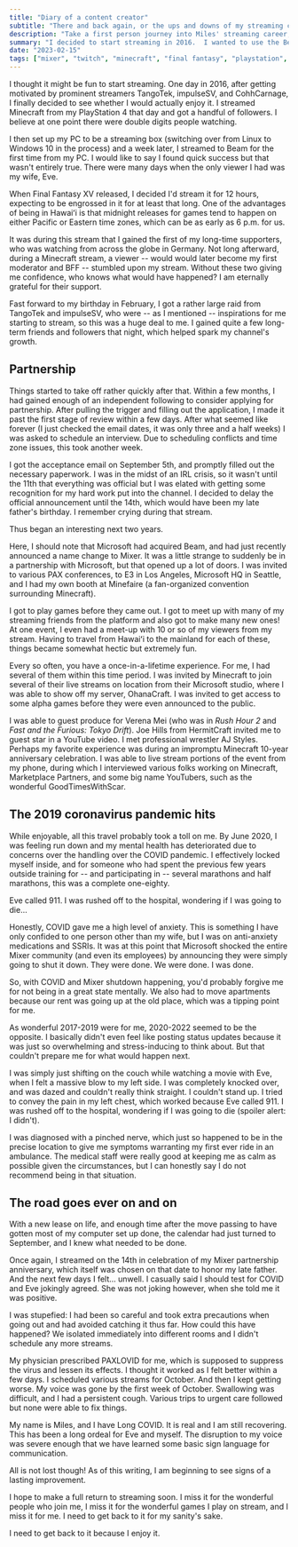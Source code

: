 ```yaml
---
title: "Diary of a content creator"
subtitle: "There and back again, or the ups and downs of my streaming career"
description: "Take a first person journey into Miles' streaming career, and his thoughts on going forward as a Twitch streamer."
summary: "I decided to start streaming in 2016.  I wanted to use the Beam platform, which was used by TangoTek and impulseSV, but my first stream was actually to Twitch, to see whether streaming was for me.  I streamed Minecraft from my PlayStation..."
date: "2023-02-15"
tags: ["mixer", "twitch", "minecraft", "final fantasy", "playstation", "covid"]
---
```


I thought it might be fun to start streaming. One day in 2016, after getting motivated by prominent streamers TangoTek, impulseSV, and CohhCarnage, I finally decided to see whether I would actually enjoy it. I streamed Minecraft from my PlayStation 4 that day and got a handful of followers. I believe at one point there were double digits people watching.

I then set up my PC to be a streaming box (switching over from Linux to Windows 10 in the process) and a week later, I streamed to Beam for the first time from my PC. I would like to say I found quick success but that wasn't entirely true. There were many days when the only viewer I had was my wife, Eve.

<ImageCard src="joehills-miles.jpg" caption="TopStiGear photographs Joe Hills and Miles Pernicious recording a YouTube video for HermitCraft Season 6 during a break in the action while attending PAX South in San Antonio, Texas, Jan. 20, 2019." credit="(Photo/Eve Pernicious)" alt="Joe Hills and Miles on a laptop while TopStiGear photographs the scene" />

When Final Fantasy XV released, I decided I'd stream it for 12 hours, expecting to be engrossed in it for at least that long. One of the advantages of being in Hawaiʻi is that midnight releases for games tend to happen on either Pacific or Eastern time zones, which can be as early as 6 p.m. for us.

It was during this stream that I gained the first of my long-time supporters, who was watching from across the globe in Germany. Not long afterward, during a Minecraft stream, a viewer -- would would later become my first moderator and BFF -- stumbled upon my stream. Without these two giving me confidence, who knows what would have happened? I am eternally grateful for their support.

Fast forward to my birthday in February, I got a rather large raid from TangoTek and impulseSV, who were -- as I mentioned -- inspirations for me starting to stream, so this was a huge deal to me. I gained quite a few long-term friends and followers that night, which helped spark my channel's growth.

## Partnership

Things started to take off rather quickly after that.  Within a few months, I had gained enough of an independent following to consider applying for partnership. After pulling the trigger and filling out the application, I made it past the first stage of review within a few days. After what seemed like forever (I just checked the email dates, it was only three and a half weeks) I was asked to schedule an interview. Due to scheduling conflicts and time zone issues, this took another week.

I got the acceptance email on September 5th, and promptly filled out the necessary paperwork. I was in the midst of an IRL crisis, so it wasn't until the 11th that everything was official but I was elated with getting some recognition for my hard work put into the channel. I decided to delay the official announcement until the 14th, which would have been my late father's birthday. I remember crying during that stream.

Thus began an interesting next two years.

<ImageCard full="true" src="verenamei.jpg" caption="Professional stunt driver Verena Mei shares a laugh with Miles Pernicious (off-camera) immediately after her stream. Miles managed the behind-the-scenes production from the Ala Moana Microsoft Store, Honolulu, Hawaiʻi. Jan. 25, 2019." credit="(Photo/Miles Pernicious)" alt="Verena Mei, smiling after her stream." />

Here, I should note that Microsoft had acquired Beam, and had just recently announced a name change to Mixer. It was a little strange to suddenly be in a partnership with Microsoft, but that opened up a lot of doors. I was invited to various PAX conferences, to E3 in Los Angeles, Microsoft HQ in Seattle, and I had my own booth at Minefaire (a fan-organized convention surrounding Minecraft).

I got to play games before they came out. I got to meet up with many of my streaming friends from the platform and also got to make many new ones! At one event, I even had a meet-up with 10 or so of my viewers from my stream. Having to travel from Hawaiʻi to the mainland for each of these, things became somewhat hectic but extremely fun.

Every so often, you have a once-in-a-lifetime experience.  For me, I had several of them within this time period. I was invited by Minecraft to join several of their live streams on location from their Microsoft studio, where I was able to show off my server, OhanaCraft. I was invited to get access to some alpha games before they were even announced to the public.

I was able to guest produce for Verena Mei (who was in <cite>Rush Hour 2</cite> and <cite>Fast and the Furious: Tokyo Drift</cite>). Joe Hills from HermitCraft invited me to guest star in a YouTube video.  I met professional wrestler AJ Styles.  Perhaps my favorite experience was during an impromptu Minecraft 10-year anniversary celebration. I was able to live stream portions of the event from my phone, during which I interviewed various folks working on Minecraft, Marketplace Partners, and some big name YouTubers, such as the wonderful GoodTimesWithScar.

## The 2019 coronavirus pandemic hits

While enjoyable, all this travel probably took a toll on me. By June 2020, I was feeling run down and my mental health has deteriorated due to concerns over the handling over the COVID pandemic. I effectively locked myself inside, and for someone who had spent the previous few years outside training for -- and participating in -- several marathons and half marathons, this was a complete one-eighty.

<PullQuote>Eve called 911.  I was rushed off to the hospital, wondering if I was going to die...</PullQuote>

Honestly, COVID gave me a high level of anxiety. This is something I have only confided to one person other than my wife, but I was on anti-anxiety medications and SSRIs. It was at this point that Microsoft shocked the entire Mixer community (and even its employees) by announcing they were simply going to shut it down. They were done. We were done. I was done.

So, with COVID and Mixer shutdown happening, you'd probably forgive me for not being in a great state mentally. We also had to move apartments because our rent was going up at the old place, which was a tipping point for me.

As wonderful 2017-2019 were for me, 2020-2022 seemed to be the opposite. I basically didn't even feel like posting status updates because it was just so overwhelming and stress-inducing to think about. But that couldn't prepare me for what would happen next.

I was simply just shifting on the couch while watching a movie with Eve, when I felt a massive blow to my left side. I was completely knocked over, and was dazed and couldn't really think straight. I couldn't stand up. I tried to convey the pain in my left chest, which worked because Eve called 911.  I was rushed off to the hospital, wondering if I was going to die (spoiler alert: I didn't).

I was diagnosed with a pinched nerve, which just so happened to be in the precise location to give me symptoms warranting my first ever ride in an ambulance. The medical staff were really good at keeping me as calm as possible given the circumstances, but I can honestly say I do not recommend being in that situation.

## The road goes ever on and on

With a new lease on life, and enough time after the move passing to have gotten most of my computer set up done, the calendar had just turned to September, and I knew what needed to be done.

Once again, I streamed on the 14th in celebration of my Mixer partnership anniversary, which itself was chosen on that date to honor my late father. And the next few days I felt... unwell. I casually said I should test for COVID and Eve jokingly agreed. She was not joking however, when she told me it was positive.

<ImageCard src="miles-styles.jpg" caption="Professional wrestler AJ Styles hangs out with Miles Pernicious at the E3 Conference in Los Angeles, Calif., June 11, 2019." credit="(Photo/Miles Pernicious)" alt="Selfie with AJ Styles and Miles Pernicious" />

I was stupefied: I had been so careful and took extra precautions when going out and had avoided catching it thus far. How could this have happened? We isolated immediately into different rooms and I didn't schedule any more streams.

My physician prescribed PAXLOVID for me, which is supposed to suppress the virus and lessen its effects. I thought it worked as I felt better within a few days. I scheduled various streams for October. And then I kept getting worse. My voice was gone by the first week of October. Swallowing was difficult, and I had a persistent cough. Various trips to urgent care followed but none were able to fix things.

My name is Miles, and I have Long COVID. It is real and I am still recovering. This has been a long ordeal for Eve and myself.  The disruption to my voice was severe enough that we have learned some basic sign language for communication.

All is not lost though! As of this writing, I am beginning to see signs of a lasting improvement.

I hope to make a full return to streaming soon. I miss it for the wonderful people who join me, I miss it for the wonderful games I play on stream, and I miss it for me. I need to get back to it for my sanity's sake.

I need to get back to it because I enjoy it.
